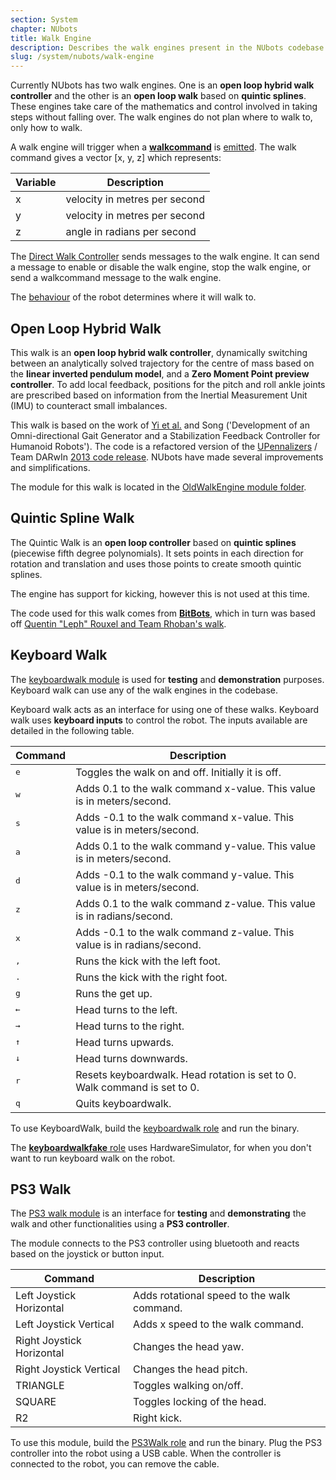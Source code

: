 ```yaml
---
section: System
chapter: NUbots
title: Walk Engine
description: Describes the walk engines present in the NUbots codebase.
slug: /system/nubots/walk-engine
---
```


Currently NUbots has two walk engines. One is an **open loop hybrid walk controller** and the other is an **open loop walk** based on **quintic splines**. These engines take care of the mathematics and control involved in taking steps without falling over. The walk engines do not plan where to walk to, only how to walk.

A walk engine will trigger when a [**walkcommand**](https://github.com/NUbots/NUbots/blob/master/shared/message/motion/WalkCommand.proto) is [emitted](/system/nubots/nuclear#emit-statements). The walk command gives a vector [x, y, z] which represents:

| Variable | Description                   |
| -------- | ----------------------------- |
| x        | velocity in metres per second |
| y        | velocity in metres per second |
| z        | angle in radians per second   |

The [Direct Walk Controller](https://github.com/NUbots/NUbots/tree/master/module/behaviour/skills/DirectWalkController) sends messages to the walk engine. It can send a message to enable or disable the walk engine, stop the walk engine, or send a walkcommand message to the walk engine.

The [behaviour](system/nubots/behaviour) of the robot determines where it will walk to.

## Open Loop Hybrid Walk

This walk is an **open loop hybrid walk controller**, dynamically switching between an analytically solved trajectory for the centre of mass based on the **linear inverted pendulum model**, and a **Zero Moment Point preview controller**. To add local feedback, positions for the pitch and roll ankle joints are prescribed based on information from the Inertial Measurement Unit (IMU) to counteract small imbalances.

This walk is based on the work of [Yi et al.](https://doi.org/10.1109/HUMANOIDS.2013.7029960) and Song ('Development of an Omni-directional Gait Generator and a Stabilization Feedback Controller for Humanoid Robots'). The code is a refactored version of the [UPennalizers](https://fling.seas.upenn.edu/~robocup/wiki/) / Team DARwIn [2013 code release](https://github.com/UPenn-RoboCup/UPennalizers/tree/master). NUbots have made several improvements and simplifications.

The module for this walk is located in the [OldWalkEngine module folder](https://github.com/NUbots/NUbots/tree/master/module/motion/OldWalkEngine).

## Quintic Spline Walk

The Quintic Walk is an **open loop controller** based on **quintic splines** (piecewise fifth degree polynomials). It sets points in each direction for rotation and translation and uses those points to create smooth quintic splines.

The engine has support for kicking, however this is not used at this time.

The code used for this walk comes from [**BitBots**](https://github.com/bit-bots/bitbots_motion/), which in turn was based off [Quentin "Leph" Rouxel and Team Rhoban's walk](https://github.com/Rhoban/model/).

## Keyboard Walk

The [keyboardwalk module](https://github.com/NUbots/NUbots/tree/master/module/behaviour/strategy/KeyboardWalk) is used for **testing** and **demonstration** purposes. Keyboard walk can use any of the walk engines in the codebase.

Keyboard walk acts as an interface for using one of these walks. Keyboard walk uses **keyboard inputs** to control the robot. The inputs available are detailed in the following table.

| Command            | Description                                                               |
| ------------------ | ------------------------------------------------------------------------- |
| <kbd>e</kbd>       | Toggles the walk on and off. Initially it is off.                         |
| <kbd>w</kbd>       | Adds 0.1 to the walk command x-value. This value is in meters/second.     |
| <kbd>s</kbd>       | Adds -0.1 to the walk command x-value. This value is in meters/second.    |
| <kbd>a</kbd>       | Adds 0.1 to the walk command y-value. This value is in meters/second.     |
| <kbd>d</kbd>       | Adds -0.1 to the walk command y-value. This value is in meters/second.    |
| <kbd>z</kbd>       | Adds 0.1 to the walk command z-value. This value is in radians/second.    |
| <kbd>x</kbd>       | Adds -0.1 to the walk command z-value. This value is in radians/second.   |
| <kbd>,</kbd>       | Runs the kick with the left foot.                                         |
| <kbd>.</kbd>       | Runs the kick with the right foot.                                        |
| <kbd>g</kbd>       | Runs the get up.                                                          |
| <kbd>&#8592;</kbd> | Head turns to the left.                                                   |
| <kbd>&#8594;</kbd> | Head turns to the right.                                                  |
| <kbd>&#8593;</kbd> | Head turns upwards.                                                       |
| <kbd>&#8595;</kbd> | Head turns downwards.                                                     |
| <kbd>r</kbd>       | Resets keyboardwalk. Head rotation is set to 0. Walk command is set to 0. |
| <kbd>q</kbd>       | Quits keyboardwalk.                                                       |

To use KeyboardWalk, build the [keyboardwalk role](https://github.com/NUbots/NUbots/blob/master/roles/keyboardwalk.role) and run the binary.

The [**keyboardwalkfake** role](https://github.com/NUbots/NUbots/blob/master/roles/keyboardwalkfake.role) uses HardwareSimulator, for when you don't want to run keyboard walk on the robot.

## PS3 Walk

The [PS3 walk module](https://github.com/NUbots/NUbots/tree/master/module/behaviour/strategy/PS3Walk) is an interface for **testing** and **demonstrating** the walk and other functionalities using a **PS3 controller**.

The module connects to the PS3 controller using bluetooth and reacts based on the joystick or button input.

| Command                   | Description                                |
| ------------------------- | ------------------------------------------ |
| Left Joystick Horizontal  | Adds rotational speed to the walk command. |
| Left Joystick Vertical    | Adds x speed to the walk command.          |
| Right Joystick Horizontal | Changes the head yaw.                      |
| Right Joystick Vertical   | Changes the head pitch.                    |
| TRIANGLE                  | Toggles walking on/off.                    |
| SQUARE                    | Toggles locking of the head.               |
| R2                        | Right kick.                                |

To use this module, build the [PS3Walk role](https://github.com/NUbots/NUbots/blob/master/roles/ps3walk.role) and run the binary. Plug the PS3 controller into the robot using a USB cable. When the controller is connected to the robot, you can remove the cable.

